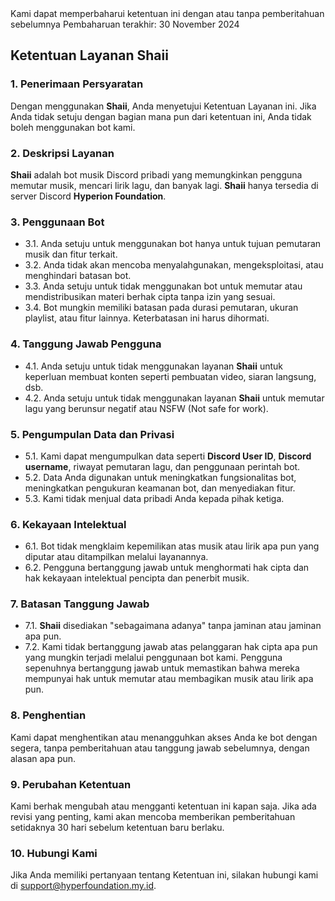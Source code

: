
<Callout type='info' emoji='ℹ️'>
  Kami dapat memperbaharui ketentuan ini dengan atau tanpa pemberitahuan sebelumnya
</Callout>

<Callout type='info' emoji='ℹ️'>
  Pembaharuan terakhir: 30 November 2024
</Callout>

## Ketentuan Layanan Shaii

### 1. Penerimaan Persyaratan
Dengan menggunakan **Shaii**, Anda menyetujui Ketentuan Layanan ini. Jika Anda tidak setuju dengan bagian mana pun dari ketentuan ini, Anda tidak boleh menggunakan bot kami.

### 2. Deskripsi Layanan
**Shaii** adalah bot musik Discord pribadi yang memungkinkan pengguna memutar musik, mencari lirik lagu, dan banyak lagi. **Shaii** hanya tersedia di server Discord **Hyperion Foundation**.

### 3. Penggunaan Bot
- 3.1. Anda setuju untuk menggunakan bot hanya untuk tujuan pemutaran musik dan fitur terkait.
- 3.2. Anda tidak akan mencoba menyalahgunakan, mengeksploitasi, atau menghindari batasan bot.
- 3.3. Anda setuju untuk tidak menggunakan bot untuk memutar atau mendistribusikan materi berhak cipta tanpa izin yang sesuai.
- 3.4. Bot mungkin memiliki batasan pada durasi pemutaran, ukuran playlist, atau fitur lainnya. Keterbatasan ini harus dihormati.

### 4. Tanggung Jawab Pengguna
- 4.1. Anda setuju untuk tidak menggunakan layanan **Shaii** untuk keperluan membuat konten seperti pembuatan video, siaran langsung, dsb.
- 4.2. Anda setuju untuk tidak menggunakan layanan **Shaii** untuk memutar lagu yang berunsur negatif atau NSFW (Not safe for work).

### 5. Pengumpulan Data dan Privasi
- 5.1. Kami dapat mengumpulkan data seperti **Discord User ID**, **Discord username**, riwayat pemutaran lagu, dan penggunaan perintah bot.
- 5.2. Data Anda digunakan untuk meningkatkan fungsionalitas bot, meningkatkan pengukuran keamanan bot, dan menyediakan fitur.
- 5.3. Kami tidak menjual data pribadi Anda kepada pihak ketiga.

### 6. Kekayaan Intelektual
- 6.1. Bot tidak mengklaim kepemilikan atas musik atau lirik apa pun yang diputar atau ditampilkan melalui layanannya.
- 6.2. Pengguna bertanggung jawab untuk menghormati hak cipta dan hak kekayaan intelektual pencipta dan penerbit musik.

### 7. Batasan Tanggung Jawab
- 7.1. **Shaii** disediakan "sebagaimana adanya" tanpa jaminan atau jaminan apa pun.
- 7.2. Kami tidak bertanggung jawab atas pelanggaran hak cipta apa pun yang mungkin terjadi melalui penggunaan bot kami. Pengguna sepenuhnya bertanggung jawab untuk memastikan bahwa mereka mempunyai hak untuk memutar atau membagikan musik atau lirik apa pun.

### 8. Penghentian
Kami dapat menghentikan atau menangguhkan akses Anda ke bot dengan segera, tanpa pemberitahuan atau tanggung jawab sebelumnya, dengan alasan apa pun.

### 9. Perubahan Ketentuan
Kami berhak mengubah atau mengganti ketentuan ini kapan saja. Jika ada revisi yang penting, kami akan mencoba memberikan pemberitahuan setidaknya 30 hari sebelum ketentuan baru berlaku.

### 10. Hubungi Kami
Jika Anda memiliki pertanyaan tentang Ketentuan ini, silakan hubungi kami di [support@hyperfoundation.my.id](mailto:support@hyperfoundation.my.id).

